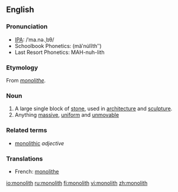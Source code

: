 {{wikipedia|dab=monolith (disambiguation)|monolith}}
==English==

===Pronunciation===
*[[IPA]]: /ˈma.nə.ˌlɪθ/
*Schoolbook Phonetics: (mäʹnu̇lĭthʺ)
*Last Resort Phonetics: MAH-nuh-lith

===Etymology===
From {{F.}} ''[[monolithe]]''.

===Noun===
{{wikipedia|monolith|monolith (1)}}
{{en-noun}}

# A large single block of [[stone]], used in [[architecture]] and [[sculpture]].
# Anything [[massive]], [[uniform]] and [[unmovable]]

===Related terms===
* [[monolithic]] ''adjective''

===Translations===
{{rfc-level|Translations at L3+ (AutoFormat would have corrected level of Related terms)}}
{{top}}
*French: [[monolithe]] {{m}}
{{bottom}}

[[io:monolith]]
[[ru:monolith]]
[[fi:monolith]]
[[vi:monolith]]
[[zh:monolith]]
